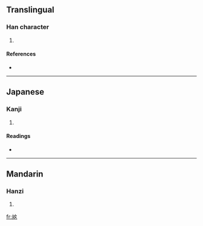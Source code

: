 ==Translingual==

===Han character===
{{Han char|rn=38|rad=女|as=03|sn=6|four=5401<sub>4</sub>|canj=大戈女 (KIV)}}

# {{defn|Han|sort=女03}}

====References====
* {{Han ref|kx=0255.160|dkj=06055|dj=0519.010|hdz=21027.020|uh=597F|ud=22911|bh=C9D2|bd=51666}}

----

==Japanese==

===Kanji===
{{ja-kanji|grade=|rs=女03}}

# {{defn|Japanese|sort=女03}}

====Readings====
* {{ja-readings|on=[[がん]] (gan)|kun=}}

----

==Mandarin==

===Hanzi===
{{cmn-hanzi|pin=[[fàn]] ([[fan4]])|wg=fan<sup>4</sup>}}

# {{defn|Mandarin|sort=女03}}

[[fr:奿]]